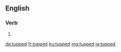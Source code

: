==English==

===Verb===
{{head|en|verb form}}

# {{en-past of|tup}}

[[de:tupped]]
[[fr:tupped]]
[[ku:tupped]]
[[mg:tupped]]
[[ja:tupped]]